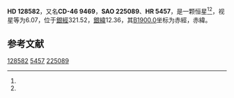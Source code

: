 {{Starbox begin
| name = HD 128582
}}
{{Starbox observe
| epoch = [[J2000.0|J2000.0]]
| constell = {{星座名待查}}<ref name=SIMBAD>{{cite web
 | url=http://simbad.u-strasbg.fr/simbad/sim-id?Ident=HR+5457
 | title=Pulsating variable Star
 | publisher=Centre de Données astronomiques de Strasbourg
 | work=SIMBAD
 | accessdate=2012-07-13
 | archive-date=2016-03-16
 | archive-url=https://web.archive.org/web/20160316142258/http://simbad.u-strasbg.fr/simbad/sim-id?Ident=HR+5457
 | dead-url=no
 }}</ref><ref name=DATA>{{cite web
 | url=http://vizier.u-strasbg.fr/viz-bin/VizieR-5?-out.add=.&-source=5050&-corr=PK=HR&-out.max=9999&HR=5457
 | title=VizieR Detailed Page
 | accessdate=2012-07-13
 | archive-date=2019-02-16
 | archive-url=https://web.archive.org/web/20190216082947/http://vizier.u-strasbg.fr/viz-bin/VizieR-5?-out.add=.&-source=5050&-corr=PK=HR&-out.max=9999&HR=5457
 | dead-url=no
 }}</ref>
| 星官 = 
| ra = {{RA|14|39|11}}<ref name=SIMBAD /><ref name=DATA />
| dec = {{DEC|-46|35|3}}<ref name=SIMBAD /><ref name=DATA />
| appmag_v = 6.07<ref name=SIMBAD /><ref name=DATA />
}}
{{Starbox character
| class = F7V<ref name=SIMBAD /><ref name=DATA />
| b-v = 0.51<ref name=SIMBAD /><ref name=DATA />
| u-b = 0.03<ref name=SIMBAD /><ref name=DATA />
| r-i = 0.28C<ref name=SIMBAD /><ref name=DATA />
| variable = 
}}
{{Starbox astrometry
| radial_v = 0.03
| prop_mo_ra = -12
| parallax = 0.021
| p_error = 
}}
{{Starbox catalog
| names =CD-46 9469，[[SAO星表|SAO]] 225089，[[HD星表|HD]] 128582，[[HR星表|HR]] 5457}}
{{Starbox reference |Simbad=HR+5457}}
{{Starbox end}}

'''HD 128582'''，又名'''CD-46 9469'''，'''SAO 225089'''、'''HR 5457'''，是一颗恒星<ref name=SIMBAD /><ref name=DATA />，视星等为6.07，位于[[銀道座標系|銀經]]321.52，[[銀道座標系|銀緯]]12.36，其[[B1900.0|B1900.0]]坐标为赤經{{RA|14|32|37.2}}，赤緯{{DEC|-46|12.36|44}}。

== 参考文献 ==
{{reflist}}

{{star-stub}}

[[Category:HD和HDE天體|128582]]
[[Category:HR天體|5457]]
[[Category:SAO天體|225089]]